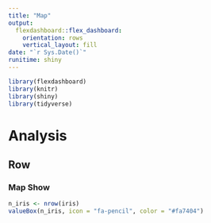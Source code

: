 ```yaml
---
title: "Map"
output: 
  flexdashboard::flex_dashboard:
    orientation: rows
    vertical_layout: fill
date: "`r Sys.Date()`"
runitime: shiny
---
```



```r
library(flexdashboard)
library(knitr)
library(shiny)
library(tidyverse)
```

Analysis
=====================================   

Row
-------------------------------------------------------------------------

### Map Show

```r

n_iris <- nrow(iris)
valueBox(n_iris, icon = "fa-pencil", color = "#fa7404")

```
